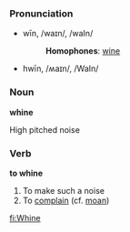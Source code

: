 ===Pronunciation===
*wīn, /waɪn/, /waIn/
*:'''Homophones''': [[wine]]
*hwīn, /ʍaɪn/, /WaIn/

=== Noun ===
'''whine'''

High pitched noise

=== Verb ===
'''to whine'''

# To make such a noise
# To [[complain]] (cf. [[moan]])

[[fi:Whine]]